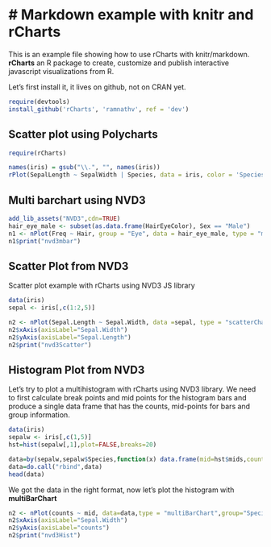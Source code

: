 # Markdown example with knitr and rCharts
===========================================
This is an example file showing how to use rCharts with knitr/markdown. **rCharts** an R package to create, customize and publish interactive javascript visualizations from R.

Let's first install it, it lives on github, not on CRAN yet.
```r
require(devtools)
install_github('rCharts', 'ramnathv', ref = 'dev')
```


## Scatter plot using Polycharts

```r
require(rCharts)

names(iris) = gsub("\\.", "", names(iris))
rPlot(SepalLength ~ SepalWidth | Species, data = iris, color = 'Species', type = 'point')
```

## Multi barchart using NVD3
```r
add_lib_assets("NVD3",cdn=TRUE)
hair_eye_male <- subset(as.data.frame(HairEyeColor), Sex == "Male")
n1 <- nPlot(Freq ~ Hair, group = "Eye", data = hair_eye_male, type = "multiBarChart")
n1$print("nvd3mbar")
```


## Scatter Plot from NVD3
Scatter plot example with rCharts using NVD3 JS library
```r
data(iris)
sepal <- iris[,c(1:2,5)]

n2 <- nPlot(Sepal.Length ~ Sepal.Width, data =sepal, type = "scatterChart",group="Species")
n2$xAxis(axisLabel="Sepal.Width")
n2$yAxis(axisLabel="Sepal.Length")
n2$print("nvd3Scatter")

```

## Histogram Plot from NVD3
Let's try to plot a multihistogram with rCharts using NVD3 library. We need to first calculate break points and mid points for the histogram bars and produce a single data frame that has the counts, mid-points for bars and group information.
```r
data(iris)
sepalw <- iris[,c(1,5)]
hst=hist(sepalw[,1],plot=FALSE,breaks=20)

data=by(sepalw,sepalw$Species,function(x) data.frame(mid=hst$mids,counts=hist(x[,1],breaks=hst$breaks,plot=FALSE)$counts,Species=rep(x[1,2],length(hst$breaks)-1) )  )
data=do.call("rbind",data)
head(data)
```
We got the data in the right format, now let's plot the histogram with **multiBarChart**
```r
n2 <- nPlot(counts ~ mid, data=data,type = "multiBarChart",group="Species")
n2$xAxis(axisLabel="Sepal.Width")
n2$yAxis(axisLabel="counts")
n2$print("nvd3Hist")

```
